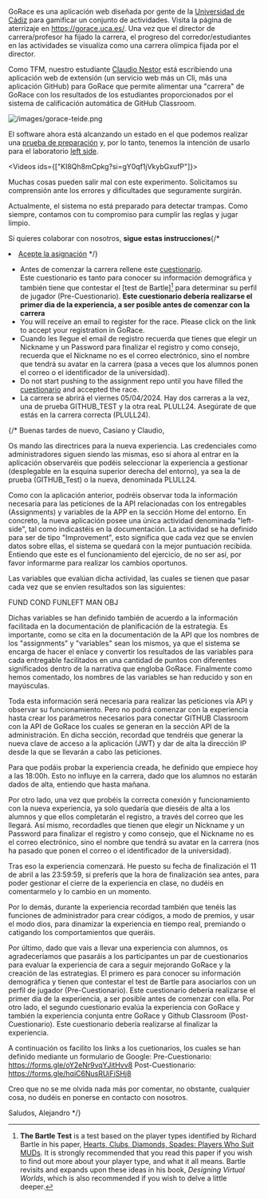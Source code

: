 
GoRace es una aplicación web diseñada por gente de la [Universidad de Cádiz](https://gorace.uca.es/es/about-us) para gamificar un conjunto de actividades.
Visita la página de aterrizaje en https://gorace.uca.es/.
Una vez que el director de carrera/profesor ha fijado la carrera, el progreso del corredor/estudiantes en las actividades se visualiza como una carrera olímpica fijada por el director.

Como TFM, nuestro estudiante [Claudio Nestor](https://github.com/claudio4) está escribiendo una aplicación web de extensión (un servicio web más un Cli, más una aplicación GitHub) para GoRace que permite alimentar una "carrera" de GoRace con los resultados de los estudiantes proporcionados por el sistema de calificación automática de GitHub Classroom.


<Image src="/images/gorace-teide.png" alt="/images/gorace-teide.png" width={400} height={400} />

El software ahora está alcanzando un estado en el que podemos realizar una [prueba de preparación](https://www.abtasty.com/blog/test-environment/) y, por lo tanto, tenemos la intención de usarlo para el laboratorio [left side](/labs/left-side).

<Videos ids={["KI8Qh8mCpkg?si=gY0qf1jVkybGxufP"]}></Videos>

Muchas cosas pueden salir mal con este experimento. Solicitamos su comprensión ante los errores y dificultades que seguramente surgirán.

Actualmente, el sistema no está preparado para detectar trampas. Como siempre, contamos con tu compromiso para cumplir las reglas y jugar limpio.


Si quieres colaborar con nosotros, **sigue estas instrucciones**{/*<li><a href="https://classroom.github.com/a/IZMNL_JT" target="_blank">Acepte la asignación</a> */}
* Antes de comenzar la carrera rellene este [cuestionario](https://forms.gle/oY2eNr9vqYJitHvv8).  
Este cuestionario es  tanto para conocer su información demográfica y también tiene que contestar el [test de Bartle][^1] para determinar su perfil de jugador (Pre-Cuestionario). <b>Este cuestionario debería realizarse el primer dia de la experiencia, a ser posible antes de comenzar con la carrera</b> 
* You will receive an email to register for the race. Please click on the link to accept your registration in GoRace.  
* Cuando les llegue el email de registro  recuerda  que tienes que elegir un Nickname y un Password para finalizar el registro y como consejo, recuerda que el Nickname no es el correo electrónico, sino el nombre que tendrá su avatar en la carrera (pasa a veces que los alumnos ponen el correo o el identificador de la universidad).
* Do not start pushing to the assignment repo until you have filled the [cuestionario](https://forms.gle/oY2eNr9vqYJitHvv8) and accepted the race.
* La carrera se abrirá el  viernes 05/04/2024. Hay dos carreras a la vez, una de prueba GITHUB_TEST y la otra reaL PLULL24. Asegúrate de que estás en la carrera correcta (PLULL24).


[^1]: **The Bartle Test**
is a test based on the player types identified by  Richard Bartle in his paper, [Hearts, Clubs, Diamonds, Spades: Players Who Suit MUDs](http://mud.co.uk/richard/hcds.htm). It is strongly recommended that you read this paper if you wish to find out more about your player type, and what it all means. Bartle revisits and expands upon these ideas in his book, <i>Designing Virtual Worlds</i>, which is also recommended if you wish to delve a little deeper.

{/* 
Buenas tardes de nuevo, Casiano y Claudio,

Os mando las directrices para la nueva experiencia. Las credenciales como administradores siguen siendo las mismas, eso sí ahora al entrar en la aplicación observaréis que podéis seleccionar la experiencia a gestionar (desplegable en la esquina superior derecha del entorno), ya sea la de prueba (GITHUB_Test) o la nueva, denominada PLULL24. 

Como con la aplicación anterior, podréis observar toda la información necesaria para las peticiones de la API relacionadas con los entregables (Assignments) y variables de la APP en la sección Home del entorno. En concreto, la nueva aplicación posee una única actividad denominada "left-side", tal como indicastéis en la documentación. La actividad se ha definido para ser de tipo "Improvement", esto significa que cada vez que se envíen datos sobre ellas, el sistema se quedará con la mejor puntuación recibida. Entiendo que este es el funcionamiento del ejercicio, de no ser así, por favor informarme para realizar los cambios oportunos.

Las variables que evalúan dicha actividad, las cuales se tienen que pasar cada vez que se envíen resultados son las siguientes:

FUND 
COND 
FUNLEFT 
MAN 
OBJ

Dichas variables se han definido también de acuerdo a la información facilitada en la documentación de planificación de la estrategia. Es importante, como se cita en la documentación de la API que los nombres de los "assignments" y "variables" sean los mismos, ya que el sistema se encarga de hacer el enlace y convertir los resultados de las variables para cada entregable facilitados en una cantidad de puntos con diferentes significados dentro de la narrativa que engloba GoRace. Finalmente como hemos comentado, los nombres de las variables se han reducido y son en mayúsculas.

Toda esta información será necesaria para realizar las peticiones vía API y observar su funcionamiento. Pero no podrá comenzar con la experiencia hasta crear los parámetros necesarios para conectar GITHUB Classroom con la API de GoRace los cuales se generan en la sección API de la administración. En dicha sección, recordad que tendréis que generar la nueva clave de acceso a la aplicación (JWT) y dar de alta la dirección IP desde la que se llevarán a cabo las peticiones.

Para que podáis probar la experiencia creada, he definido que empiece hoy a las 18:00h. Esto no influye en la carrera, dado que los alumnos no estarán dados de alta, entiendo que hasta mañana.

Por otro lado, una vez que probéis la correcta conexión y funcionamiento con la nueva experiencia, ya solo quedaría que dieséis de alta a los alumnos y que ellos completarán el registro, a través del correo que les llegará. Así mismo, recordadles que tienen que elegir un Nickname y un Password para finalizar el registro y como consejo, que el Nickname no es el correo electrónico, sino el nombre que tendrá su avatar en la carrera (nos ha pasado que ponen el correo o el identificador de la universidad).

Tras eso la experiencia comenzará. He puesto su fecha de finalización el 11 de abril a las 23:59:59, si preferís que la hora de finalización sea antes, para poder gestionar el cierre de la experiencia en clase, no dudéis en comentarmelo y lo cambio en un momento.

Por lo demás, durante la experiencia recordad también que tenéis las funciones de administrador para crear códigos, a modo de premios, y usar el modo dios, para dinamizar la experiencia en tiempo real, premiando o catigando los comportamientos que queráis.

Por último, dado que vais a llevar una experiencia con alumnos, os agradeceríamos que pasaráis a los participantes un par de cuestionarios para evaluar la experiencia de cara a seguir mejorando GoRace y la creación de las estrategias. El primero es para conocer su información demográfica y tienen que contestar el test de Bartle para asociarlos con un perfil de jugador (Pre-Cuestionario). Este cuestionario debería realizarse el primer dia de la experiencia, a ser posible antes de comenzar con ella. Por otro lado, el segundo cuestionario evalúa la experiencia con GoRace y también la experiencia conjunta entre GoRace y Github Classroom (Post-Cuestionario). Este cuestionario debería realizarse al finalizar la experiencia.

A continuación os facilito los links a los cuetionarios, los cuales se han definido mediante un formulario de Google:
Pre-Cuestionario: https://forms.gle/oY2eNr9vqYJitHvv8
Post-Cuestionario: https://forms.gle/hqiC6NusRUiFiSHj8

Creo que no se me olvida nada más por comentar, no obstante, cualquier cosa, no dudéis en ponerse en contacto con nosotros.

Saludos,
Alejandro
*/}